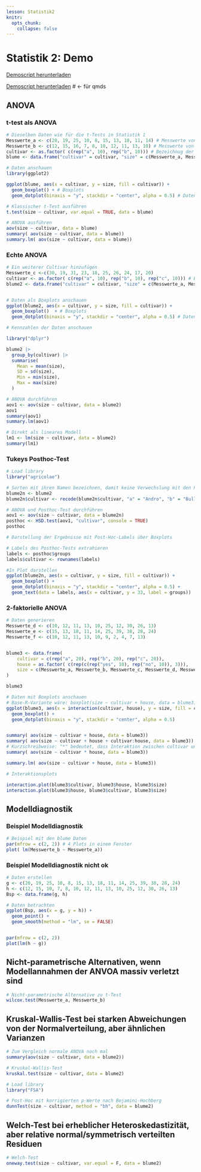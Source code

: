 ```yaml
---
lesson: Statistik2
knitr:
  opts_chunk: 
    collapse: false 
---
```



# Statistik 2: Demo

[Demoscript herunterladen](../purl/Statistik1_Demo.R){.dld}

[Demoscript herunterladen](../purl/Statistik1_Demo.qmd){.dld} # ← für qmds



## ANOVA

### t-test als ANOVA

```r
# Dieselben Daten wie für die t-Tests in Statistik 1
Messwerte_a <- c(20, 19, 25, 10, 8, 15, 13, 18, 11, 14) # Messwerte von Cultivar a
Messwerte_b <- c(12, 15, 16, 7, 8, 10, 12, 11, 13, 10) # Messwerte von Cultivar b
cultivar <- as.factor( c(rep("a", 10), rep("b", 10))) # Bezeichnug der Cultivare in der Tabelle
blume <- data.frame("cultivar" = cultivar, "size" = c(Messwerte_a, Messwerte_b)) # Data frame erstellen

# Daten anschauen
library(ggplot2)

ggplot(blume, aes(x = cultivar, y = size, fill = cultivar)) +
  geom_boxplot() + # Boxplots
  geom_dotplot(binaxis = "y", stackdir = "center", alpha = 0.5) # Datenpunkte darstellen

# Klassischer t-Test ausführen
t.test(size ~ cultivar, var.equal = TRUE, data = blume)

# ANOVA ausführen
aov(size ~ cultivar, data = blume)
summary( aov(size ~ cultivar, data = blume))
summary.lm( aov(size ~ cultivar, data = blume))
```

### Echte ANOVA

```r
# Ein weiterer Cultivar hinzufügen
Messwerte_c <-c(30, 19, 31, 23, 18, 25, 26, 24, 17, 20)
cultivar <- as.factor( c(rep("a", 10), rep("b", 10), rep("c", 10))) # Bezeichnug der Cultivare in der Tabelle
blume2 <- data.frame("cultivar" = cultivar, "size" = c(Messwerte_a, Messwerte_b, Messwerte_c)) # Data frame erstellen


# Daten als Boxplots anschauen
ggplot(blume2, aes(x = cultivar, y = size, fill = cultivar)) +
  geom_boxplot()  + # Boxplots
  geom_dotplot(binaxis = "y", stackdir = "center", alpha = 0.5) # Datenpunkte darstellen

# Kennzahlen der Daten anschauen

library("dplyr")

blume2 |> 
  group_by(cultivar) |>
  summarise(
    Mean = mean(size), 
    SD = sd(size),
    Min = min(size),
    Max = max(size)
  )

# ANOVA durchführen
aov1 <- aov(size ~ cultivar, data = blume2)
aov1
summary(aov1)
summary.lm(aov1)

# Direkt als lineares Modell
lm1 <- lm(size ~ cultivar, data = blume2)
summary(lm1)
```

### Tukeys Posthoc-Test

```r
# Load library
library("agricolae")

# Sorten mit ihren Namen bezeichnen, damit keine Verwechslung mit den Post-Hoc-Labels entsteht
blume2n <- blume2 
blume2n$cultivar <- recode(blume2n$cultivar, "a" = "Andro", "b" = "Bulli", "c" = "Chroma")

# ANOVA und Posthoc-Test durchführen
aov1 <- aov(size ~ cultivar, data = blume2n)
posthoc <- HSD.test(aov1, "cultivar", console = TRUE)
posthoc

# Darstellung der Ergebnisse mit Post-Hoc-Labels über Boxplots

# Labels des Posthoc-Tests extrahieren
labels <- posthoc$groups
labels$cultivar <- rownames(labels)

#In Plot darstellen
ggplot(blume2n, aes(x = cultivar, y = size, fill = cultivar)) +
  geom_boxplot() +
  geom_dotplot(binaxis = "y", stackdir = "center", alpha = 0.5) +
  geom_text(data = labels, aes(x = cultivar, y = 33, label = groups)) 


```

### 2-faktorielle ANOVA

```r
# Daten generieren
Messwerte_d <- c(10, 12, 11, 13, 10, 25, 12, 30, 26, 13)
Messwerte_e <- c(15, 13, 18, 11, 14, 25, 39, 38, 28, 24)
Messwerte_f <- c(10, 12, 11, 13, 10, 9, 2, 4, 7, 13)


blume3 <- data.frame(
    cultivar = c(rep("a", 20), rep("b", 20), rep("c", 20)),
    house = as.factor( c(rep(c(rep("yes", 10), rep("no", 10)), 3))),
    size = c(Messwerte_a, Messwerte_b, Messwerte_c, Messwerte_d, Messwerte_e, Messwerte_f)
)

blume3
```

```r

# Daten mit Boxplots anschauen
# Base-R-Variante wäre: boxplot(size ~ cultivar + house, data = blume3)
ggplot(blume3, aes(x = interaction(cultivar, house), y = size, fill = cultivar)) +
  geom_boxplot() +
  geom_dotplot(binaxis = "y", stackdir = "center", alpha = 0.5)


summary( aov(size ~ cultivar + house, data = blume3))
summary( aov(size ~ cultivar + house + cultivar:house, data = blume3))
# Kurzschreibweise: "*" bedeutet, dass Interaktion zwischen cultivar und house eingeschlossen wird
summary( aov(size ~ cultivar * house, data = blume3))

summary.lm( aov(size ~ cultivar + house, data = blume3))

# Interaktionsplots

interaction.plot(blume3$cultivar, blume3$house, blume3$size)
interaction.plot(blume3$house, blume3$cultivar, blume3$size)

```



## Modelldiagnostik

### Beispiel Modelldiagnostik
```r
# Beispiel mit den blume Daten
par(mfrow = c(2, 2)) # 4 Plots in einem Fenster
plot( lm(Messwerte_b ~ Messwerte_a))
```

### Beispiel Modelldiagnostik nicht ok
```r

# Daten erstellen
g <- c(20, 19, 25, 10, 8, 15, 13, 18, 11, 14, 25, 39, 38, 28, 24)
h <- c(12, 15, 10, 7, 8, 10, 12, 11, 13, 10, 25, 12, 30, 26, 13)
Bsp <- data.frame(g, h)

# Daten betrachten
ggplot(Bsp, aes(x = g, y = h)) +
  geom_point() +
  geom_smooth(method = "lm", se = FALSE)


par(mfrow = c(2, 2))
plot(lm(h ~ g))

```


## Nicht-parametrische Alternativen, wenn Modellannahmen der ANVOA massiv verletzt sind

```r
# Nicht-parametrische Alternative zu t-Test
wilcox.test(Messwerte_a, Messwerte_b)
```


## Kruskal-Wallis-Test bei starken Abweichungen von der Normalverteilung, aber ähnlichen Varianzen

```r

# Zum Vergleich normale ANOVA noch mal
summary(aov(size ~ cultivar, data = blume2))

# Kruskal-Wallis-Test
kruskal.test(size ~ cultivar, data = blume2)
```

```r
# Load library
library("FSA")

# Post-Hoc mit korrigierten p-Werte nach Bejamini-Hochberg
dunnTest(size ~ cultivar, method = "bh", data = blume2)
```

##  Welch-Test bei erheblicher Heteroskedastizität, aber relative normal/symmetrisch verteilten Residuen

```r
# Welch-Test
oneway.test(size ~ cultivar, var.equal = F, data = blume2)
```

